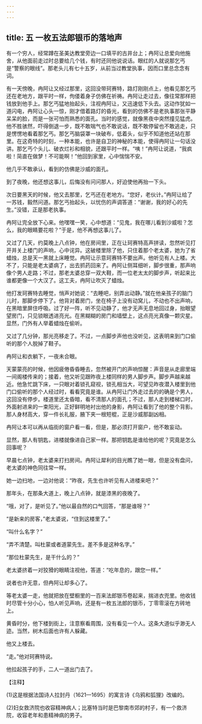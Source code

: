 ```yaml
---
---
---
```

title: 五 一枚五法郎银币的落地声
---





有一个穷人，经常蹲在圣美达教堂旁边一口填平的古井台上；冉阿让总爱向他施舍，从他面前走过时总要给几个钱，有时还同他说说话。眼红的人就说那乞丐是“警察的眼线”。那老头儿有七十五岁，从前当过教堂执事，因而口里总念念有词。

有一天傍晚，冉阿让又经过那里，这回没带珂赛特，路灯刚刚点上，他看见那乞丐还在老地方，跟平时一样，佝偻着身子仿佛在祈祷。冉阿让走过去，像往常那样把钱放到他手上。那乞丐猛地抬起头，注视冉阿让，又迅速低下头去。这动作犹如一道闪电，冉阿让心头一惊，刚才借着路灯的昏光，看到的仿佛不是老执事那张平静呆呆的脸，而是一张可怕而熟悉的面孔。当时的感觉，就像黑夜中突然撞见猛虎。他不胜骇然，吓得倒退一步，既不敢喘气也不敢说话，既不敢停留也不敢逃走，只是愣愣地看着那乞丐。那乞丐脑袋罩一块破布，低着头，似乎不知道他还站在那里。在这奇特的时刻，一种本能，也许是自卫的神秘的本能，使得冉阿让一句话没讲。那乞丐个头儿、破衣烂衫和相貌，还跟平时一样。“咦！”冉阿让说道，“我疯啦！简直在做梦！不可能啊！”他回到家里，心中惴惴不安。

他几乎不敢承认，看到的仿佛是沙威的面孔。

到了夜晚，他还想这事儿，后悔没有问问那人，好迫使他再抬一下头。

次日要黑天的时候，他又去那里，乞丐还在老地方。“您好，老伙计。”冉阿让给了一苏钱，毅然问道。那乞丐抬起头，以忧伤的声调答道：“谢谢，我的好心的先生。”没错，正是那老执事。

冉阿让完全放下心来。他嘿嘿一笑，心中想道：“见鬼，我在哪儿看到沙威啦？怎么，我的眼睛要花啦？”于是，他不再想这事儿了。

又过了几天，约莫晚上八点钟，他在房间里，正在让珂赛特高声拼读，忽然听见打开并关上楼门的声响，心中诧异。这破楼里除了他，只住着那个老太婆，她为了省蜡烛，总是天一黑就上床睡觉。冉阿让示意珂赛特不要出声。他听见有人上楼。大不了，只能是老太婆病了，出去抓药回来了。冉阿让侧耳细听，脚步很重，那声响像个男人走路；不过，那老太婆总穿一双大鞋，而一位老太太的脚步声，听起来比谁都更像一个大汉了。这工夫，冉阿让吹灭了蜡烛。

他打发珂赛特去睡觉，悄声对她说：“去睡吧，别弄出动静。”就在他亲孩子的脑门儿时，那脚步停下了。他背对着房门，坐在椅子上没有动窝儿，不动也不出声响，在黑暗里屏住呼吸。过了好一阵，听不见动静了，他才无声无息地回过身，抬眼望望房门，只见锁眼透进亮光。在黑糊糊的房门和墙壁上，这点亮光真像一颗灾星。显然，门外有人举着蜡烛在偷听。

又过了几分钟，那光亮移走了。不过，一点脚步声他也没听见，这表明来到门口偷听的那个人脱掉了鞋子。

冉阿让和衣躺下，一夜未合眼。

天蒙蒙亮的时候，他因疲倦昏昏睡去，忽然被开门的声响惊醒：声音是从走廊里端一间阁楼传来的；接着，他又听见跟昨夜上楼同样的男人脚步声。脚步声越来越近。他急忙跳下床，一只眼对着锁孔窥视，锁孔相当大，可望见昨夜潜入楼里到他门口偷听的那个人经过时，看看究竟是谁。从冉阿让门外走过去的的确是个男人，这回没有停步。楼道里还太昏暗，看不清那人的面孔；不过，那人走到楼梯口时，外面射进来的一束阳光，正好鲜明地衬出他的身影，冉阿让看到了他的整个背影。那人身材高大，穿一件长礼服，腋下夹一根短棍，正是沙威那副凶相。

冉阿让本可以再从临街的窗户看一看，但是，那必须打开窗户，他不敢妄动。

显然，那人有钥匙，进楼就像进自己家一样。那把钥匙是谁给他的呢？究竟是怎么回事呢？

早晨七点钟，老太婆来打扫房间。冉阿让犀利的目光瞧了她一眼，但是没有盘问，老太婆的神色同往常一样。

她一边扫地，一边对他说：“昨夜，先生也许听见有人进楼来吧？”

那年头，在那条大道上，晚上八点钟，就是漆黑的夜晚了。

“哦，对了，是听见了。”他以最自然的口气回答，“那是谁呀？”

“是新来的房客，”老太婆说，“住到这楼里了。”

“叫什么名字？”

“弄不清楚。叫杜蒙或者道蒙先生。差不多是这种名字。”

“那位杜蒙先生，是干什么的？”

老太婆挤着一对狡猾的眼睛注视他，答道：“吃年息的，跟您一样。”

说者也许无意，但冉阿让却多心了。

等老太婆一走，他就把放在壁橱里的一百来法郎银币卷起来，揣进衣兜里。他收钱时尽管十分小心，怕人听见声响，还是有一枚五法郎的银币，丁零零滚在方砖地上。

黄昏时分，他下楼到街上，注意察看周围，没有看见一个人。这条大道似乎渺无人迹。当然，树木后面也许有人躲藏。

他又上楼去。

“走。”他对珂赛特说。

他拉起孩子的手，二人一道出门去了。

【注释】



(1)这是根据法国诗人拉封丹（1621—1695）的寓言诗《乌鸦和狐狸》改编的。

(2)妇女救济院也收容精神病人；比塞特当时是巴黎南市郊的村子，有一个救济院，收容老年和患精神病的男子。